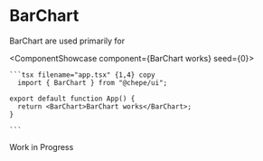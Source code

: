 

# BarChart

BarChart are used primarily for

<ComponentShowcase component={<BarChart>BarChart works</BarChart>} seed={0}>
   <div>

    ```tsx filename="app.tsx" {1,4} copy
      import { BarChart } from "@chepe/ui";

    export default function App() {
      return <BarChart>BarChart works</BarChart>;
    }

    ```

  </div>
</ComponentShowcase>

<Callout emoji="⚠️" type="warning">
  Work in Progress
</Callout>
